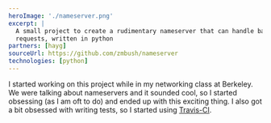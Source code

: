 ```yaml
---
heroImage: './nameserver.png'
excerpt: |
  A small project to create a rudimentary nameserver that can handle basic
  requests, written in python
partners: [hayg]
sourceUrl: https://github.com/zmbush/nameserver
technologies: [python]
---
```


I started working on this project while in my networking class at Berkeley. We were talking about
nameservers and it sounded cool, so I started obsessing (as I am oft to do) and ended up with this
exciting thing. I also got a bit obsessed with writing tests, so I started using
[Travis-CI](https://travis-ci.org/zipcodeman/nameserver).
